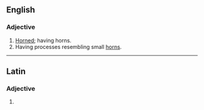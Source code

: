 ==English==

===Adjective===
{{en-adj|-}}

# [[horned|Horned]]; having horns.
# Having processes resembling small [[horn]]s.

{{Webster 1913}}

----

==Latin==

===Adjective===
{{la-adj-form|corniculāte}}

# {{inflection of|la|corniculātus||voc|m|s}}